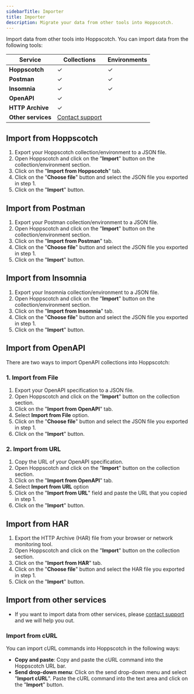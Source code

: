 ```yaml
---
sidebarTitle: Importer
title: Importer
description: Migrate your data from other tools into Hoppscotch.
---
```


Import data from other tools into Hoppscotch. You can import data from the following tools:

| Service            | Collections                                         | Environments |
| ------------------ | --------------------------------------------------- | ------------ |
| **Hoppscotch**     | ✓                                                   | ✓            |
| **Postman**        | ✓                                                   | ✓            |
| **Insomnia**       | ✓                                                   | ✓            |
| **OpenAPI**        | ✓                                                   |              |
| **HTTP Archive**   | ✓                                                   |              |
| **Other services** | [Contact support](/support/getting-started/contact) |              |

## Import from Hoppscotch

1. Export your Hoppscotch collection/environment to a JSON file.
2. Open Hoppscotch and click on the "**Import**" button on the collection/environment section.
3. Click on the "**Import from Hoppscotch**" tab.
4. Click on the "**Choose file**" button and select the JSON file you exported in step 1.
5. Click on the "**Import**" button.

## Import from Postman

1. Export your Postman collection/environment to a JSON file.
2. Open Hoppscotch and click on the "**Import**" button on the collection/environment section.
3. Click on the "**Import from Postman**" tab.
4. Click on the "**Choose file**" button and select the JSON file you exported in step 1.
5. Click on the "**Import**" button.

## Import from Insomnia

1. Export your Insomnia collection/environment to a JSON file.
2. Open Hoppscotch and click on the "**Import**" button on the collection/environment section.
3. Click on the "**Import from Insomnia**" tab.
4. Click on the "**Choose file**" button and select the JSON file you exported in step 1.
5. Click on the "**Import**" button.

## Import from OpenAPI

There are two ways to import OpenAPI collections into Hoppscotch:

### 1. Import from File
1. Export your OpenAPI specification to a JSON file.
2. Open Hoppscotch and click on the "**Import**" button on the collection section.
3. Click on the "**Import from OpenAPI**" tab.
4. Select **Import from File** option.
5. Click on the "**Choose file**" button and select the JSON file you exported in step 1.
6. Click on the "**Import**" button.

### 2. Import from URL
1. Copy the URL of your OpenAPI specification.
2. Open Hoppscotch and click on the "**Import**" button on the collection section.
3. Click on the "**Import from OpenAPI**" tab.
4. Select **Import from URL** option
5. Click on the "**Import from URL**" field and paste the URL that you copied in step 1.
6. Click on the "**Import**" button.

## Import from HAR

1. Export the HTTP Archive (HAR) file from your browser or network monitoring tool.
2. Open Hoppscotch and click on the "**Import**" button on the collection section.
3. Click on the "**Import from HAR**" tab.
4. Click on the "**Choose file**" button and select the HAR file you exported in step 1.
5. Click on the "**Import**" button.

## Import from other services

- If you want to import data from other services, please [contact support](/support/getting-started/contact) and we will help you out.

### Import from cURL

You can import cURL commands into Hoppscotch in the following ways:

- **Copy and paste**: Copy and paste the cURL command into the Hoppscotch URL bar.
- **Send drop-down menu**: Click on the send drop-down menu and select "**Import cURL**". Paste the cURL command into the text area and click on the "**Import**" button.
